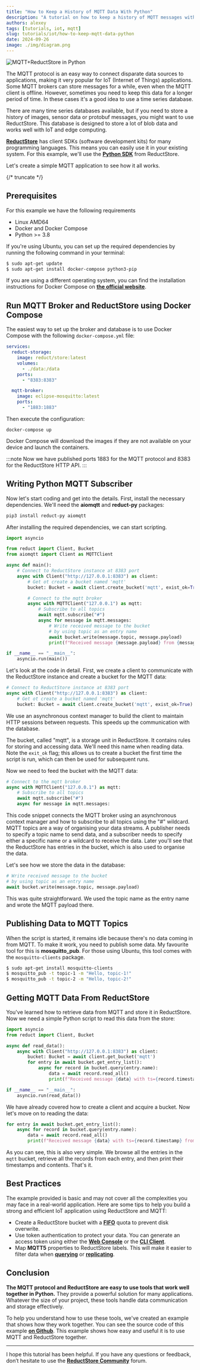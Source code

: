```yaml
---
title: "How to Keep a History of MQTT Data With Python"
description: "A tutorial on how to keep a history of MQTT messages with Python by using the ReductStore Client SDK."
authors: alexey
tags: [tutorials, iot, mqtt]
slug: tutorials/iot/how-to-keep-mqtt-data-python
date: 2024-09-26
image: ./img/diagram.png
---
```


![MQTT+ReductStore in Python](./img/diagram.png)

The MQTT protocol is an easy way to connect disparate data sources to applications, making it very popular for IoT (Internet of Things) applications. Some MQTT brokers can store messages for a while, even when the MQTT client is offline. However, sometimes you need to keep this data for a longer period of time. In these cases it's a good idea to use a time series database.

There are many time series databases available, but if you need to store a history of images, sensor data or protobuf messages, you might want to use ReductStore. This database is designed to store a lot of blob data and works well with IoT and edge computing.

**[ReductStore](/)** has client SDKs (software development kits) for many programming languages. This means you can easily use it in your existing system. For this example, we'll use the **[Python SDK](https://github.com/reductstore/reduct-py)** from ReductStore.

Let's create a simple MQTT application to see how it all works.

{/* truncate */}

## Prerequisites

For this example we have the following requirements

- Linux AMD64
- Docker and Docker Compose
- Python >= 3.8

If you're using Ubuntu, you can set up the required dependencies by running the following command in your terminal:

```bash
$ sudo apt-get update
$ sudo apt-get install docker-compose python3-pip
```

If you are using a different operating system, you can find the installation instructions for Docker Compose on **[the official website](https://docs.docker.com/compose/install/)**.

## Run MQTT Broker and ReductStore using Docker Compose

The easiest way to set up the broker and database is to use Docker Compose with the following `docker-compose.yml` file:

```yaml
services:
  reduct-storage:
    image: reduct/store:latest
    volumes:
      - ./data:/data
    ports:
      - "8383:8383"

  mqtt-broker:
    image: eclipse-mosquitto:latest
    ports:
      - "1883:1883"
```

Then execute the configuration:

```
docker-compose up
```

Docker Compose will download the images if they are not available on your device and launch the containers.

:::note
Now we have published ports 1883 for the MQTT protocol and 8383 for the ReductStore HTTP API.
:::

## Writing Python MQTT Subscriber

Now let's start coding and get into the details. First, install the necessary dependencies. We'll need the **aiomqtt** and **reduct-py** packages:

```bash
pip3 install reduct-py aiomqtt
```

After installing the required dependencies, we can start scripting.

```python
import asyncio

from reduct import Client, Bucket
from aiomqtt import Client as MQTTClient

async def main():
    # Connect to ReductStore instance at 8383 port
    async with Client("http://127.0.0.1:8383") as client:
        # Get ot create a bucket named 'mqtt'
        bucket: Bucket = await client.create_bucket('mqtt', exist_ok=True)

        # Connect to the mqtt broker
        async with MQTTClient("127.0.0.1") as mqtt:
            # Subscribe to all topics
            await mqtt.subscribe("#")
            async for message in mqtt.messages:
                # Write received message to the bucket
                # by using topic as an entry name
                await bucket.write(message.topic, message.payload)
                print(f"Received message {message.payload} from {message.topic} is written to the bucket")

if __name__ == "__main__":
    asyncio.run(main())
```

Let's look at the code in detail. First, we create a client to communicate with the ReductStore instance and create a bucket for the MQTT data:

```python
# Connect to ReductStore instance at 8383 port
async with Client("http://127.0.0.1:8383") as client:
    # Get ot create a bucket named 'mqtt'
    bucket: Bucket = await client.create_bucket('mqtt', exist_ok=True)
```

We use an asynchronous context manager to build the client to maintain HTTP sessions between requests. This speeds up the communication with the database.

The bucket, called "mqtt", is a storage unit in ReductStore. It contains rules for storing and accessing data. We'll need this name when reading data. Note the `exit_ok` flag; this allows us to create a bucket the first time the script is run, which can then be used for subsequent runs.

Now we need to feed the bucket with the MQTT data:

```python
# Connect to the mqtt broker
async with MQTTClient("127.0.0.1") as mqtt:
    # Subscribe to all topics
    await mqtt.subscribe("#")
    async for message in mqtt.messages:
```

This code snippet connects the MQTT broker using an asynchronous context manager and how to subscribe to all topics using the "#" wildcard. MQTT topics are a way of organising your data streams. A publisher needs to specify a topic name to send data, and a subscriber needs to specify either a specific name or a wildcard to receive the data. Later you'll see that the ReductStore has entries in the bucket, which is also used to organise the data.

Let's see how we store the data in the database:

```python
# Write received message to the bucket
# by using topic as an entry name
await bucket.write(message.topic, message.payload)
```

This was quite straightforward. We used the topic name as the entry name and wrote the MQTT payload there.

## Publishing Data to MQTT Topics

When the script is started, it remains idle because there's no data coming in from MQTT. To make it work, you need to publish some data. My favourite tool for this is **mosquitto_pub**. For those using Ubuntu, this tool comes with the `mosquitto-clients` package.

```bash
$ sudo apt-get install mosquitto-clients
$ mosquitto_pub -t topic-1 -m "Hello, topic-1!"
$ mosquitto_pub -t topic-2 -m "Hello, topic-2!"
```

## Getting MQTT Data From ReductStore

You've learned how to retrieve data from MQTT and store it in ReductStore. Now we need a simple Python script to read this data from the store:

```python
import asyncio
from reduct import Client, Bucket

async def read_data():
    async with Client("http://127.0.0.1:8383") as client:
        bucket: Bucket = await client.get_bucket('mqtt')
        for entry in await bucket.get_entry_list():
            async for record in bucket.query(entry.name):
                data = await record.read_all()
                print(f"Received message {data} with ts={record.timestamp} from {entry.name} is read from the bucket")

if __name__ == "__main__":
    asyncio.run(read_data())
```

We have already covered how to create a client and acquire a bucket. Now let's move on to reading the data:

```python
for entry in await bucket.get_entry_list():
    async for record in bucket.query(entry.name):
        data = await record.read_all()
        print(f"Received message {data} with ts={record.timestamp} from {entry.name} is read from the bucket")
```

As you can see, this is also very simple. We browse all the entries in the `mqtt` bucket, retrieve all the records from each entry, and then print their timestamps and contents. That's it.

## Best Practices

The example provided is basic and may not cover all the complexities you may face in a real-world application. Here are some tips to help you build a strong and efficient IoT application using ReductStore and MQTT:

- Create a ReductStore bucket with a **[FIFO](/docs/guides/buckets#quota-type)** quota to prevent disk overwrite.
- Use token authentication to protect your data. You can generate an access token using either the **[Web Console](https://github.com/reductstore/web-console)** or the **[CLI Client](https://github.com/reductstore/reduct-cli)**.
- Map **MQTT5** properties to ReductStore labels. This will make it easier to filter data when **[querying](/docs/guides/data-querying)** or **[replicating](/docs/guides/data-replication)**.

## Conclusion

**The MQTT protocol and ReductStore are easy to use tools that work well together in Python.** They provide a powerful solution for many applications. Whatever the size of your project, these tools handle data communication and storage effectively.

To help you understand how to use these tools, we've created an example that shows how they work together. You can see the source code of this example **[on Github](https://github.com/reductstore/reduct-mqtt-example-py)**. This example shows how easy and useful it is to use MQTT and ReductStore together.

---

I hope this tutorial has been helpful. If you have any questions or feedback, don’t hesitate to use the [**ReductStore Community**](https://community.reduct.store) forum.
